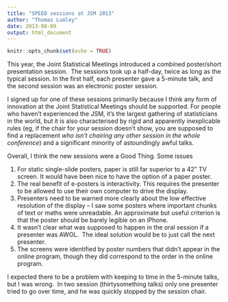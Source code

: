 ```yaml
---
title: "SPEED sessions at JSM 2013"
author: "Thomas Lumley"
date: 2013-08-09
output: html_document
---
```


```r
knitr::opts_chunk$set(echo = TRUE)
```
This year, the Joint Statistical Meetings introduced a combined poster/short presentation session.  The sessions took up a half-day, twice as long as the typical session. In the first half, each presenter gave a 5-minute talk, and the second session was an electronic poster session.  

I signed up for one of these sessions primarily because I think any form of innovation at the Joint Statistical Meetings should be supported. For people who haven't experienced the JSM, it's the largest gathering of statisticians in the world, but it is also characterised by rigid and apparently inexplicable rules (eg, if the chair for your session doesn't show, you are supposed to find a replacement *who isn't chairing any other session in the whole conference*) and a significant minority of astoundingly awful talks. 

Overall, I think the new sessions were a Good Thing. Some issues

1.  For static single-slide posters, paper is still far superior to a 42" TV screen. It would have been nice to have the option of a paper poster.
2.  The real benefit of e-posters is interactivity. This requires the presenter to be allowed to use their own computer to drive the display.
3.  Presenters need to be warned more clearly about the low effective resolution of the display -- I saw some posters where important chunks of text or maths were unreadable. An approximate but useful criterion is that the poster should be barely legible on an iPhone.
4.  It wasn't clear what was supposed to happen in the oral session if a presenter was AWOL.  The ideal solution would be to just call the next presenter.
5.  The screens were identified by poster numbers that didn't appear in the online program, though they did correspond to the order in the online program.

I expected there to be a problem with keeping to time in the 5-minute talks, but I was wrong.  In two session (thirtysomething talks) only one presenter tried to go over time, and he was quickly stopped by the session chair. 
